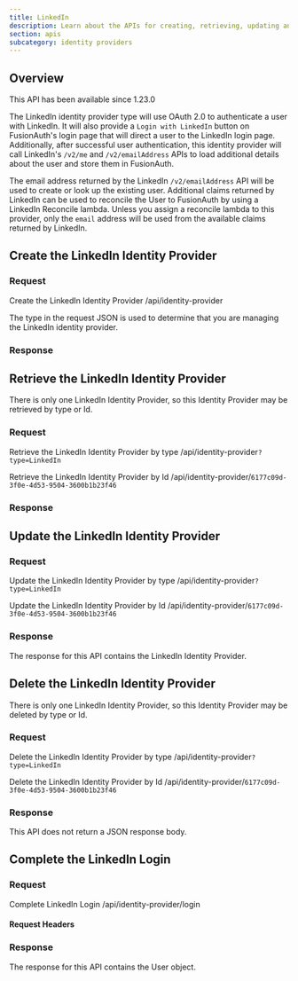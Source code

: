 ```yaml
---
title: LinkedIn
description: Learn about the APIs for creating, retrieving, updating and disabling the LinkedIn identity provider.
section: apis
subcategory: identity providers
---
```



## Overview

<Aside type="version">
This API has been available since 1.23.0
</Aside>

The LinkedIn identity provider type will use OAuth 2.0 to authenticate a user with LinkedIn. It will also provide a `Login with LinkedIn` button on FusionAuth's login page that will direct a user to the LinkedIn login page. Additionally, after successful user authentication, this identity provider will call LinkedIn's `/v2/me` and `/v2/emailAddress` APIs to load additional details about the user and store them in FusionAuth.

The email address returned by the LinkedIn `/v2/emailAddress` API will be used to create or look up the existing user. Additional claims returned by LinkedIn can be used to reconcile the User to FusionAuth by using a LinkedIn Reconcile lambda. Unless you assign a reconcile lambda to this provider, only the `email` address will be used from the available claims returned by LinkedIn.

<TokenStorageNote idp_long_lived_token_type="access_token"
                  idp_display_name={idp_display_name}
                  idp_linking_strategy={idp_linking_strategy}
                  token_name="access_token"
                  return_text="login endpoint" />


## Create the LinkedIn Identity Provider

### Request

<APIAuthentication icon="lock">Create the LinkedIn Identity Provider</APIAuthentication>
<APIURI method="POST">/api/identity-provider</APIURI>

The <InlineField>type</InlineField> in the request JSON is used to determine that you are managing the LinkedIn identity provider.

<LinkedinRequestBody idp_display_name={idp_display_name}
                     idp_linking_strategy={idp_linking_strategy}
                     idp_since={idp_since}/>

### Response

<StandardPostResponseCodes never_search_error />

<LinkedinResponseBody idp_display_name={idp_display_name}
                      idp_linking_strategy={idp_linking_strategy}
                      idp_since={idp_since}/>

## Retrieve the LinkedIn Identity Provider

There is only one LinkedIn Identity Provider, so this Identity Provider may be retrieved by type or Id.

### Request

<APIAuthentication icon="lock">Retrieve the LinkedIn Identity Provider by type</APIAuthentication>
<APIURI method="GET">/api/identity-provider`?type=LinkedIn`</APIURI>

<APIAuthentication icon="lock">Retrieve the LinkedIn Identity Provider by Id</APIAuthentication>
<APIURI method="GET">/api/identity-provider/`6177c09d-3f0e-4d53-9504-3600b1b23f46`</APIURI>

### Response

<StandardGetResponseCodes never_search_error />


<LinkedinResponseBody idp_display_name={idp_display_name}
                      idp_linking_strategy={idp_linking_strategy}
                      idp_since={idp_since}/>

## Update the LinkedIn Identity Provider

<GenericUpdateExplanationFragment extra_id_verbiage="There is only one LinkedIn Identity Provider, so this Identity Provider may be updated by type or Id." capitalized_object_name="LinkedIn Identity Provider" />

### Request

<APIAuthentication icon="lock">Update the LinkedIn Identity Provider by type</APIAuthentication>
<APIURI method="PUT">/api/identity-provider`?type=LinkedIn`</APIURI>

<PatchSupport api_endpoint="/api/identity-provider`?type=LinkedIn`" />

<APIAuthentication icon="lock">Update the LinkedIn Identity Provider by Id</APIAuthentication>
<APIURI method="PUT">/api/identity-provider/`6177c09d-3f0e-4d53-9504-3600b1b23f46`</APIURI>

<PatchSupport api_endpoint="/api/identity-provider/`6177c09d-3f0e-4d53-9504-3600b1b23f46`" />

<LinkedinRequestBody idp_display_name={idp_display_name}
                     idp_linking_strategy={idp_linking_strategy}
                     idp_since={idp_since} />


### Response

The response for this API contains the LinkedIn Identity Provider.

<StandardPutResponseCodes never_search_error />

<LinkedinResponseBody idp_display_name={idp_display_name}
                      idp_linking_strategy={idp_linking_strategy}
                      idp_since={idp_since}/>

## Delete the LinkedIn Identity Provider

There is only one LinkedIn Identity Provider, so this Identity Provider may be deleted by type or Id.

### Request

<APIAuthentication icon="lock">Delete the LinkedIn Identity Provider by type</APIAuthentication>
<APIURI method="DELETE">/api/identity-provider`?type=LinkedIn`</APIURI>

<APIAuthentication icon="lock">Delete the LinkedIn Identity Provider by Id</APIAuthentication>
<APIURI method="DELETE">/api/identity-provider/`6177c09d-3f0e-4d53-9504-3600b1b23f46`</APIURI>

### Response

This API does not return a JSON response body.

<StandardDeleteResponseCodes never_search_error />


## Complete the LinkedIn Login

<CompleteLoginText idp_display_name={idp_display_name} token_text_with_article="an id token" token_text="id token" />

### Request

<APIAuthentication icon="unlock">Complete LinkedIn Login</APIAuthentication>
<APIURI method="POST">/api/identity-provider/login</APIURI>

#### Request Headers

<APIBlock>
  <XForwardedForHeader />
  <XFusionauthTenantIdHeaderScopedOperationRowOnly />
</APIBlock>

<IdentityProviderLoginRequestBody idp_display_name={idp_display_name}
                                  idp_linking_strategy={idp_linking_strategy}
                                  idp_since={idp_since} />

### Response

The response for this API contains the User object.

<IdentityProviderLoginResponseBody idp_display_name={idp_display_name}
                                   idp_linking_strategy={idp_linking_strategy}
                                   idp_since={idp_since}/>
